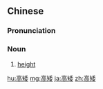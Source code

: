 ==Chinese==
{{zh-forms}}

===Pronunciation===
{{zh-pron
|m=gāo'ǎi
|c=gou1 ai2
|cat=n
}}

===Noun===
{{zh-noun}}

# [[height]]

{{zh-cat|Antonymous}}

[[hu:高矮]]
[[mg:高矮]]
[[ja:高矮]]
[[zh:高矮]]